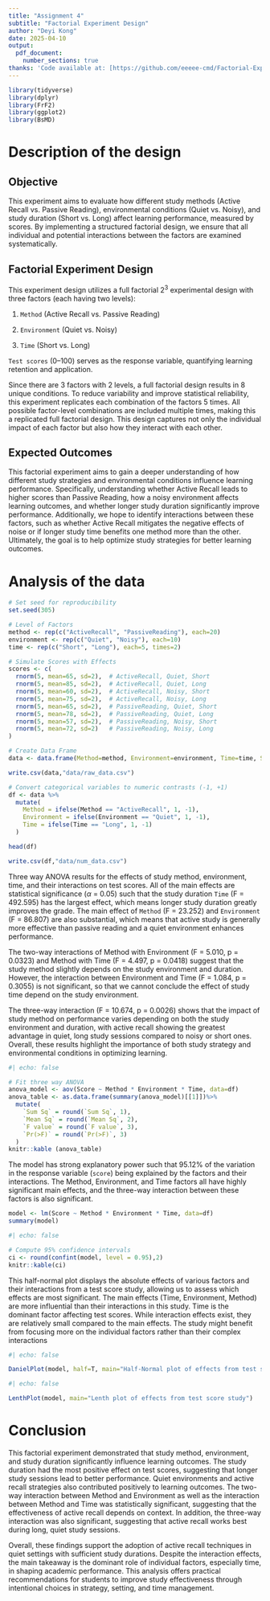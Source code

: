 ```yaml
---
title: "Assignment 4"
subtitle: "Factorial Experiment Design"
author: "Deyi Kong"
date: 2025-04-10
output: 
  pdf_document:
    number_sections: true
thanks: 'Code available at: [https://github.com/eeeee-cmd/Factorial-Experiment-Design/].'
---
```


```r
library(tidyverse)
library(dplyr)
library(FrF2)
library(ggplot2)
library(BsMD)
```
# Description of the design

## Objective
This experiment aims to evaluate how different study methods (Active Recall vs. Passive Reading), environmental conditions (Quiet vs. Noisy), and study duration (Short vs. Long) affect learning performance, measured by scores. By implementing a structured factorial design, we ensure that all individual and potential interactions between the factors are examined systematically.

## Factorial Experiment Design

This experiment design utilizes a full factorial $2^3$ experimental design with three factors (each having two levels):

1.  `Method` (Active Recall vs. Passive Reading)

2.  `Environment` (Quiet vs. Noisy)

3.  `Time` (Short vs. Long)

`Test scores` (0–100) serves as the response variable, quantifying learning retention and application.

Since there are 3 factors with 2 levels, a full factorial design results in 8 unique conditions. To reduce variability and improve statistical reliability, this experiment replicates each combination of the factors 5 times. All possible factor-level combinations are included multiple times, making this a replicated full factorial design. This design captures not only the individual impact of each factor but also how they interact with each other.

## Expected Outcomes
This factorial experiment aims to gain a deeper understanding of how different study strategies and environmental conditions influence learning performance. Specifically, understanding whether Active Recall leads to higher scores than Passive Reading, how a noisy environment affects learning outcomes, and whether longer study duration significantly improve performance. Additionally, we hope to identify interactions between these factors, such as whether Active Recall mitigates the negative effects of noise or if longer study time benefits one method more than the other. Ultimately, the goal is to help optimize study strategies for better learning outcomes.

\newpage

# Analysis of the data

```r

# Set seed for reproducibility
set.seed(305)

# Level of Factors
method <- rep(c("ActiveRecall", "PassiveReading"), each=20)
environment <- rep(c("Quiet", "Noisy"), each=10)
time <- rep(c("Short", "Long"), each=5, times=2)

# Simulate Scores with Effects
scores <- c(
  rnorm(5, mean=65, sd=2),  # ActiveRecall, Quiet, Short
  rnorm(5, mean=85, sd=2),  # ActiveRecall, Quiet, Long
  rnorm(5, mean=60, sd=2),  # ActiveRecall, Noisy, Short
  rnorm(5, mean=75, sd=2),  # ActiveRecall, Noisy, Long
  rnorm(5, mean=65, sd=2),  # PassiveReading, Quiet, Short
  rnorm(5, mean=78, sd=2),  # PassiveReading, Quiet, Long
  rnorm(5, mean=57, sd=2),  # PassiveReading, Noisy, Short
  rnorm(5, mean=72, sd=2)   # PassiveReading, Noisy, Long
)

# Create Data Frame
data <- data.frame(Method=method, Environment=environment, Time=time, Score=round(scores,2))

write.csv(data,"data/raw_data.csv")

# Convert categorical variables to numeric contrasts (-1, +1)
df <- data %>%
  mutate(
    Method = ifelse(Method == "ActiveRecall", 1, -1),
    Environment = ifelse(Environment == "Quiet", 1, -1),
    Time = ifelse(Time == "Long", 1, -1)
  )

head(df)

write.csv(df,"data/num_data.csv")
```

Three way ANOVA results for the effects of study method, environment, time, and their interactions on test scores. All of the main effects are statistical significance ($\alpha$ = 0.05) such that the study duration `Time` (F = 492.595) has the largest effect, which means longer study duration greatly improves the grade. The main effect of `Method` (F = 23.252) and `Environment` (F = 86.807) are also substantial, which means that active study is generally more effective than passive reading and a quiet environment enhances performance.

The two-way interactions of Method with Environment (F = 5.010, p = 0.0323) and Method with Time (F = 4.497, p = 0.0418) suggest that the study method slightly depends on the study environment and duration. However, the interaction between Environment and Time (F = 1.084, p = 0.3055) is not significant, so that we cannot conclude the effect of study time depend on the study environment. 

The three-way interaction (F = 10.674, p = 0.0026) shows that the impact of study method on performance varies depending on both the study environment and duration, with active recall showing the greatest advantage in quiet, long study sessions compared to noisy or short ones. Overall, these results highlight the importance of both study strategy and environmental conditions in optimizing learning.


```r
#| echo: false

# Fit three way ANOVA
anova_model <- aov(Score ~ Method * Environment * Time, data=df)
anova_table <- as.data.frame(summary(anova_model)[[1]])%>%
  mutate(
    `Sum Sq` = round(`Sum Sq`, 1),
    `Mean Sq` = round(`Mean Sq`, 2),
    `F value` = round(`F value`, 3),
    `Pr(>F)` = round(`Pr(>F)`, 3)
  )
knitr::kable (anova_table)
```
The model has strong explanatory power such that 95.12% of the variation in the response variable (`score`) being explained by the factors and their interactions. The Method, Environment, and Time factors all have highly significant main effects, and the three-way interaction between these factors is also significant.

```r

model <- lm(Score ~ Method * Environment * Time, data=df)
summary(model)
```

```r
#| echo: false

# Compute 95% confidence intervals
ci <- round(confint(model, level = 0.95),2)
knitr::kable(ci) 
```
\newpage

This half-normal plot displays the absolute effects of various factors and their interactions from a test score study, allowing us to assess which effects are most significant. The main effects (Time, Environment, Method) are more influential than their interactions in this study. Time is the dominant factor affecting test scores. While interaction effects exist, they are relatively small compared to the main effects. The study might benefit from focusing more on the individual factors rather than their complex interactions

```r
#| echo: false

DanielPlot(model, half=T, main="Half-Normal plot of effects from test score study")
```

```r
#| echo: false

LenthPlot(model, main="Lenth plot of effects from test score study")
```


# Conclusion

This factorial experiment demonstrated that study method, environment, and study duration significantly influence learning outcomes. The study duration had the most positive effect on test scores, suggesting that longer study sessions lead to better performance. Quiet environments and active recall strategies also contributed positively to learning outcomes.
The two-way interaction between Method and Environment as well as the interaction between Method and Time was statistically significant, suggesting that the effectiveness of active recall depends on context. In addition, the three-way interaction was also significant, suggesting that active recall works best during long, quiet study sessions.

Overall, these findings support the adoption of active recall techniques in quiet settings with sufficient study durations. Despite the interaction effects, the main takeaway is the dominant role of individual factors, especially time, in shaping academic performance. This analysis offers practical recommendations for students to improve study effectiveness through intentional choices in strategy, setting, and time management.